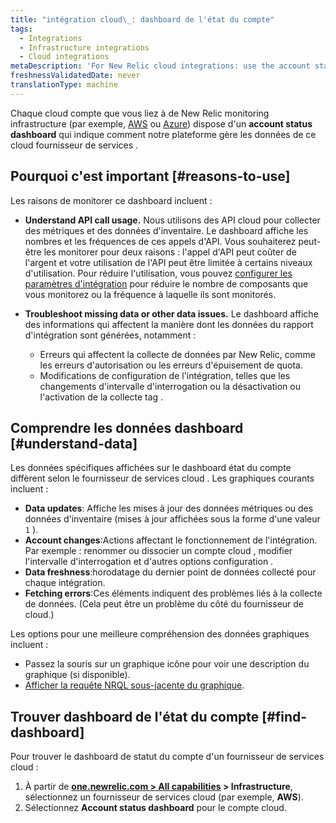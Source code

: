 ```yaml
---
title: "intégration cloud\_: dashboard de l'état du compte"
tags:
  - Integrations
  - Infrastructure integrations
  - Cloud integrations
metaDescription: 'For New Relic cloud integrations: use the account status dashboard to understand how your cloud service is using APIs and transmitting data.'
freshnessValidatedDate: never
translationType: machine
---
```


Chaque cloud compte que vous liez à de New Relic monitoring infrastructure (par exemple, [AWS](/docs/integrations/amazon-integrations/get-started/connect-aws-infrastructure) ou [Azure](/docs/integrations/microsoft-azure-integrations/getting-started/introduction-azure-monitoring-integrations)) dispose d&apos;un <DNT>**account status dashboard**</DNT> qui indique comment notre plateforme gère les données de ce cloud fournisseur de services .

## Pourquoi c&apos;est important [#reasons-to-use]

Les raisons de monitorer ce dashboard incluent :

* <DNT>**Understand API call usage.**</DNT> Nous utilisons des API cloud pour collecter des métriques et des données d&apos;inventaire. Le dashboard affiche les nombres et les fréquences de ces appels d&apos;API. Vous souhaiterez peut-être les monitorer pour deux raisons : l&apos;appel d&apos;API peut coûter de l&apos;argent et votre utilisation de l&apos;API peut être limitée à certains niveaux d&apos;utilisation. Pour réduire l&apos;utilisation, vous pouvez [configurer les paramètres d&apos;intégration](/docs/integrations/new-relic-integrations/getting-started/configure-polling-frequency-data-collection-cloud-integrations) pour réduire le nombre de composants que vous monitorez ou la fréquence à laquelle ils sont monitorés.

* <DNT>**Troubleshoot missing data or other data issues.**</DNT> Le dashboard affiche des informations qui affectent la manière dont les données du rapport d&apos;intégration sont générées, notamment :

  * Erreurs qui affectent la collecte de données par New Relic, comme les erreurs d&apos;autorisation ou les erreurs d&apos;épuisement de quota.
  * Modifications de configuration de l&apos;intégration, telles que les changements d&apos;intervalle d&apos;interrogation ou la désactivation ou l&apos;activation de la collecte tag .

## Comprendre les données dashboard [#understand-data]

Les données spécifiques affichées sur le dashboard état du compte diffèrent selon le fournisseur de services cloud . Les graphiques courants incluent :

* <DNT>**Data updates**</DNT>: Affiche les mises à jour des données métriques ou des données d&apos;inventaire (mises à jour affichées sous la forme d&apos;une valeur `1` ).
* <DNT>**Account changes**</DNT>:Actions affectant le fonctionnement de l&apos;intégration. Par exemple : renommer ou dissocier un compte cloud , modifier l&apos;intervalle d&apos;interrogation et d&apos;autres options configuration .
* <DNT>**Data freshness**</DNT>:horodatage du dernier point de données collecté pour chaque intégration.
* <DNT>**Fetching errors**</DNT>:Ces éléments indiquent des problèmes liés à la collecte de données. (Cela peut être un problème du côté du fournisseur de cloud.)

Les options pour une meilleure compréhension des données graphiques incluent :

* Passez la souris sur un graphique <Icon name="fe-help-circle" /> icône pour voir une description du graphique (si disponible).
* [Afficher la requête NRQL sous-jacente du graphique](/docs/new-relic-solutions/new-relic-one/introduction-new-relic-platform).

## Trouver dashboard de l&apos;état du compte [#find-dashboard]

Pour trouver le dashboard de statut du compte d&apos;un fournisseur de services cloud :

1. À partir de <DNT>**[one.newrelic.com &gt; All capabilities](https://one.newrelic.com/all-capabilities) &gt; Infrastructure**</DNT>, sélectionnez un fournisseur de services cloud (par exemple, <DNT>**AWS**</DNT>).
2. Sélectionnez <DNT>**Account status dashboard**</DNT> pour le compte cloud.